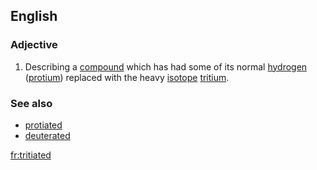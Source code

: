 ==English==
===Adjective===
{{en-adj}}

# {{context|chemistry|lang=en}} Describing a [[compound]] which has had some of its normal [[hydrogen]] ([[protium]]) replaced with the heavy [[isotope]] [[tritium]].

===See also===
*[[protiated]]
*[[deuterated]]

[[fr:tritiated]]